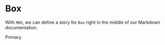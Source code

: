 <!--- Box.stories.mdx -->



<Meta title="Atoms/Box" component={Box} />

# Box

With `MDX`, we can define a story for `Box` right in the middle of our
Markdown documentation.

<Canvas>
  <Story name="Box">
    <Box>Primary</Box>
  </Story>
</Canvas>